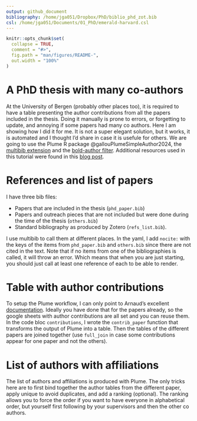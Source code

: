```yaml
---
output: github_document
bibliography: /home/jga051/Dropbox/PhD/biblio_phd_zot.bib
csl: /home/jga051/Documents/01_PhD/emerald-harvard.csl
---
```

```r
knitr::opts_chunk$set(
  collapse = TRUE,
  comment = "#>",
  fig.path = "man/figures/README-",
  out.width = "100%"
)
```


# A PhD thesis with many co-authors
At the University of Bergen (probably other places too), it is required to have a table presenting the author contributions from all the papers included in the thesis.
Doing it manually is prone to errors, or forgetting to update, and annoying if some papers had many co authors.
Here I am showing how I did it for me.
It is not a super elegant solution, but it works, it is automated and I thought I'd share in case it is usefule for others.
We are going to use the Plume R package @gallouPlumeSimpleAuthor2024, the [multibib extension](https://github.com/wlupton/pandoc-multibib) and the [bold-author filter](https://stackoverflow.com/questions/76394078/format-specific-authors-with-bold-font-in-bibliography-created-with-quarto/76429867#76429867).
Additional resources used in this tutorial were found in this [blog post](https://www.andrewheiss.com/blog/2023/12/11/separate-bibliographies-quarto/).

# References and list of papers
I have three bib files:

- Papers that are included in the thesis (`phd_paper.bib`)
- Papers and outreach pieces that are not included but were done during the time of the thesis (`others.bib`)
- Standard bibliography as produced by Zotero (`refs_list.bib`).

I use multibib to call them at different places.
In the yaml, I add `nocite:` with the keys of the items from `phd_paper.bib` and `others.bib` since there are not cited in the text.
Note that if no items from one of the bibliographies is called, it will throw an error.
Which means that when you are just starting, you should just call at least one reference of each to be able to render.

# Table with author contributions
To setup the Plume workflow, I can only point to Arnaud's excellent [documentation](https://arnaudgallou.github.io/plume/index.html).
Ideally you have done that for the papers already, so the google sheets with author contributions are all set and you can reuse them.
In the code bloc `contributions`, I wrote the `contrib_paper` function that transforms the output of Plume into a table.
Then the tables of the different papers are joined together (use `full_join` in case some contributions appear for one paper and not the others).

# List of authors with affiliations
The list of authors and affiliations is produced with Plume.
The only tricks here are to first bind together the author tables from the different paper, apply unique to avoid duplicates, and add a ranking (optional).
The ranking allows you to force the order if you want to have everyone in alphabetical order, but yourself first following by your supervisors and then the other co authors.
